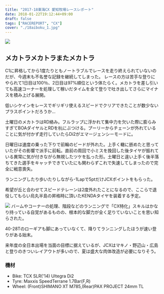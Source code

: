 ---
title: "2017-18東海CX 愛知牧場レースレポート"
date: 2018-01-22T19:12:44+09:00
draft: false
tags: ["RACEREPORT", "CX"]
cover: "./18aiboku_1.jpg"
---

![ ](./18aiboku_1.jpg)

## メカトラメカトラまたメカトラ

C1に昇格してから1度たりともノートラブルでレースを走り終えられていないのだが、今週末も不名誉な記録を継続してしまった。
レースの方は苦手な登りにやられて1日目は100％、2日目は97%順位という体たらく。メカトラを差し引いても高速コーナーを処理して稼いだタイムを全て登りで吐き出してさらにマイナスを積み上げる展開。

低いシケインをレースでギリギリ使えるスピードでクリアできたことが数少ないプラスポイントだろうか…

土曜日のメカトラはRD絡み。フルラップに浮かれて集中力を欠いた際に膨らみすぎてBOAダイヤルとRDを杭にぶつける。プーリーからチェーンが外れていることに気が付かず走行していたらDi2がエマージェンシーモードに。

日曜日は速度の乗った下りで前輪のビードが外れた。上手く轍に嵌めたと思っていたがその影響で派手に前転。直前の周回で小ミスを挽回した後タイヤが振れている異常に気が付きながら無視したツケを払った形。土曜日と違い上手く後半落ちてきた選手をキャッチできていたにも関わらずこれで失速してしまったので完全に戦意喪失。

ランニングしたり歩いたりしながら-1Lapで5ptだけJCXポイントをもらった。

希望が丘と合わせてスピードテレーンは2度外れたことになるので、ここらで退役してもらい烏丸半島の昇格時に頂いたKENDAタイヤを装着する予定。

![ ](./18aiboku_2.jpg)
バームやコーナーの処理、階段などのランニングで「CX特化」スキルはかなり持っている自覚があるものの、根本的な脚力が全く足りていないことを思い知らされた。

40-28Tのローギアも脚にあっていなくて、降りてランニングしたほうが速い登りがある始末。

来年度の全日本出場を当面の目標に据えているが、JCXはマキノ・野辺山・広島と登りのきついレイアウトが多いので、夏は盛大な肉体改造が必要になりそう。

### 機材

- Bike: TCX SLR('14) Ultegra Di2
- Tyre: Maxxis SpeedTerrane 1.7Bar(F,R)
- Wheel: (Front)SHIMANO XT M785,(Rear)PAX PROJECT 24mm TL

<Amzn asin="B01M8LR2G6">
